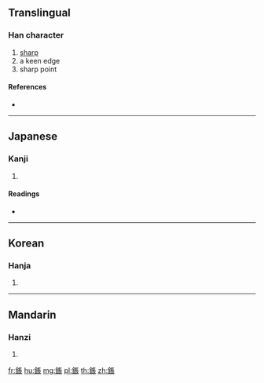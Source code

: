 {{character info/new}}
==Translingual==

===Han character===
{{Han char|rn=167|rad=金|as=08|sn=16|four=81132|canj=CSMV}}

# [[sharp]]
# a keen edge
# sharp point

====References====
* {{Han ref|kx=1308.290|dkj=40506|dj=1810.220|hdz=64214.060|uh=92F9|ud=37625|bh=EBF3|bd=60403}}

----

==Japanese==

===Kanji===
{{ja-kanji|grade=|rs=金08}}

# {{defn|lang=ja|sort=金08}}

====Readings====
* {{ja-readings|on=[[ちょう]] (chō)|kun=[[するどい]] (surudoi)|nanori=}}

----

==Korean==

===Hanja===
{{ko-hanja|hangeul=청|eumhun=|rv=cheong|mr=ch'ŏng|y=cheng}}

# {{defn|lang=ko|sort=金08}}

----

==Mandarin==

===Hanzi===
{{cmn-hanzi|pin=[[chǎng]] ([[chang3]]), [[gàng]] ([[gang4]])|wg=ch'ang<sup>3</sup>, kang<sup>4</sup>}}

# {{defn|lang=cmn|sort=金08}}

[[fr:鋹]]
[[hu:鋹]]
[[mg:鋹]]
[[pl:鋹]]
[[th:鋹]]
[[zh:鋹]]